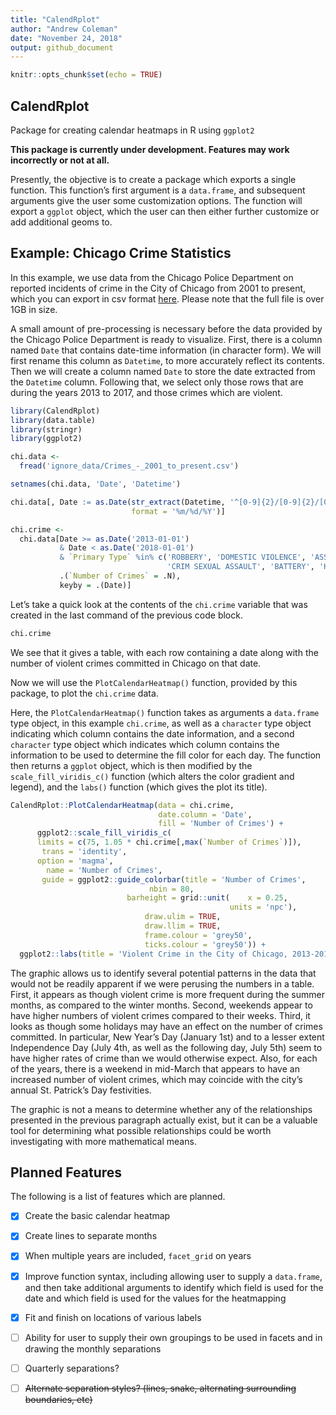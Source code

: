 ```yaml
---
title: "CalendRplot"
author: "Andrew Coleman"
date: "November 24, 2018"
output: github_document
---
```


```r
knitr::opts_chunk$set(echo = TRUE)
```

## CalendRplot
Package for creating calendar heatmaps in R using `ggplot2`

**This package is currently under development. Features may work incorrectly or not at all.**

Presently, the objective is to create a package which exports a single function. This function's first argument is a `data.frame`, and subsequent arguments give the user some customization options. The function will export a `ggplot` object, which the user can then either further customize or add additional geoms to.



## Example: Chicago Crime Statistics

In this example, we use data from the Chicago Police Department on reported incidents of crime in the City of Chicago from 2001 to present, which you can export in csv format [here](https://data.cityofchicago.org/Public-Safety/Crimes-2001-to-present/ijzp-q8t2). Please note that the full file is over 1GB in size. 

A small amount of pre-processing is necessary before the data provided by the Chicago Police Department is ready to visualize. First, there is a column named `Date` that contains date-time information (in character form). We will first rename this column as `Datetime`, to more accurately reflect its contents. Then we will create a column named `Date` to store the date extracted from the `Datetime` column. Following that, we select only those rows that are during the years 2013 to 2017, and those crimes which are violent.

```r
library(CalendRplot)
library(data.table)
library(stringr)
library(ggplot2)

chi.data <-
  fread('ignore_data/Crimes_-_2001_to_present.csv')

setnames(chi.data, 'Date', 'Datetime')

chi.data[, Date := as.Date(str_extract(Datetime, '^[0-9]{2}/[0-9]{2}/[0-9]{4}'), 
                           format = '%m/%d/%Y')]

chi.crime <-  
  chi.data[Date >= as.Date('2013-01-01') 
           & Date < as.Date('2018-01-01') 
           & `Primary Type` %in% c('ROBBERY', 'DOMESTIC VIOLENCE', 'ASSAULT',
                                   'CRIM SEXUAL ASSAULT', 'BATTERY', 'HOMICIDE'),
           .(`Number of Crimes` = .N),
           keyby = .(Date)]

```
Let's take a quick look at the contents of the `chi.crime` variable that was created in the last command of the previous code block.

```r
chi.crime

```

We see that it gives a table, with each row containing a date along with the number of violent crimes committed in Chicago on that date.

Now we will use the `PlotCalendarHeatmap()` function, provided by this package, to plot the `chi.crime` data.

Here, the `PlotCalendarHeatmap()` function takes as arguments a `data.frame` type object, in this example `chi.crime`, as well as a `character` type object indicating which column contains the date information, and a second `character` type object which indicates which column contains the information to be used to determine the fill color for each day. The function then returns a `ggplot` object, which is then modified by the `scale_fill_viridis_c()` function (which alters the color gradient and legend), and the `labs()` function (which gives the plot its title).

```r

CalendRplot::PlotCalendarHeatmap(data = chi.crime,
                                 date.column = 'Date',
                                 fill = 'Number of Crimes') + 
      ggplot2::scale_fill_viridis_c(
      limits = c(75, 1.05 * chi.crime[,max(`Number of Crimes`)]),
       trans = 'identity',
      option = 'magma',
        name = 'Number of Crimes',
       guide = ggplot2::guide_colorbar(title = 'Number of Crimes',
                               nbin = 80,
                          barheight = grid::unit(    x = 0.25,
                                                 units = 'npc'),
                              draw.ulim = TRUE,
                              draw.llim = TRUE,
                              frame.colour = 'grey50',
                              ticks.colour = 'grey50')) + 
  ggplot2::labs(title = 'Violent Crime in the City of Chicago, 2013-2017')


```

The graphic allows us to identify several potential patterns in the data that would not be readily apparent if we were perusing the numbers in a table. First, it appears as though violent crime is more frequent during the summer months, as compared to the winter months. Second, weekends appear to have higher numbers of violent crimes compared to their weeks. Third, it looks as though some holidays may have an effect on the number of crimes committed. In particular, New Year's Day (January 1st) and to a lesser extent Independence Day (July 4th, as well as the following day, July 5th) seem to have higher rates of crime than we would otherwise expect. Also, for each of the years, there is a weekend in mid-March that appears to have an increased number of violent crimes, which may coincide with the city's annual St. Patrick's Day festivities.

The graphic is not a means to determine whether any of the relationships presented in the previous paragraph actually exist, but it can be a valuable tool for determining what possible relationships could be worth investigating with more mathematical means.

## Planned Features

The following is a list of features which are planned.

- [x] Create the basic calendar heatmap
- [x] Create lines to separate months
- [x] When multiple years are included, `facet_grid` on years
- [x] Improve function syntax, including allowing user to supply a `data.frame`, and then take additional arguments to identify which field is used for the date and which field is used for the values for the heatmapping
- [x] Fit and finish on locations of various labels

- [ ] Ability for user to supply their own groupings to be used in facets and in drawing the monthly separations
- [ ] Quarterly separations?
- [ ] ~~Alternate separation styles? (lines, snake, alternating surrounding boundaries, etc)~~

